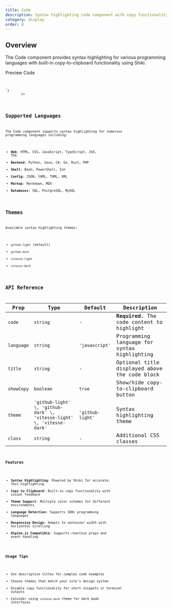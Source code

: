 ```yaml
---
title: Code
description: Syntax highlighting code component with copy functionality
category: display
order: 8
---
```



## Overview

The Code component provides syntax highlighting for various programming languages with built-in copy-to-clipboard functionality using Shiki.

<Tabs defaultValue="preview" class="h-auto">
    <TabsList variant="pills" slot="list">
        <TabsTrigger value="preview" variant="pills">
            Preview
        </TabsTrigger>
        <TabsTrigger value="code" variant="pills">
            Code
        </TabsTrigger>
    </TabsList>
    <TabsContent
        value="preview"
        preview
        class="space-y-4 justify-center items-center"
    >
        <Code
            title="JavaScript Example"
            language="javascript"
            code={`function greet(name) {
    console.log(\`Hello, \${name}!\`);
    return \`Welcome, \${name}\`;
}
const user = 'World';
greet(user);`}
        />
    </TabsContent>
    <TabsContent value="code">
        <Code
            language="astro"
            code={`---
---
 <Code
    title="JavaScript Example"
    language="javascript"
    code={\`function greet(name) {
    console.log(\`Hello, \${name}!\`);
    return \`Welcome, \${name}\`;
}
const user = 'World';
greet(user);\`}/>
`}
        />
    </TabsContent>
</Tabs>

## Supported Languages

The Code component supports syntax highlighting for numerous programming languages including:

- **Web**: HTML, CSS, JavaScript, TypeScript, JSX, TSX
- **Backend**: Python, Java, C#, Go, Rust, PHP
- **Shell**: Bash, PowerShell, Zsh
- **Config**: JSON, YAML, TOML, XML
- **Markup**: Markdown, MDX
- **Databases**: SQL, PostgreSQL, MySQL

## Themes

Available syntax highlighting themes:

- `github-light` (default)
- `github-dark`
- `vitesse-light`
- `vitesse-dark`

## API Reference

| Prop       | Type                                                                   | Default          | Description                                   |
| ---------- | ---------------------------------------------------------------------- | ---------------- | --------------------------------------------- |
| `code`     | `string`                                                               | -                | **Required.** The code content to highlight   |
| `language` | `string`                                                               | `'javascript'`   | Programming language for syntax highlighting  |
| `title`    | `string`                                                               | -                | Optional title displayed above the code block |
| `showCopy` | `boolean`                                                              | `true`           | Show/hide copy-to-clipboard button            |
| `theme`    | `'github-light' \, 'github-dark' \, 'vitesse-light' \, 'vitesse-dark'` | `'github-light'` | Syntax highlighting theme                     |
| `class`    | `string`                                                               | -                | Additional CSS classes                        |

### Features

- **Syntax Highlighting**: Powered by Shiki for accurate, fast highlighting
- **Copy to Clipboard**: Built-in copy functionality with visual feedback
- **Theme Support**: Multiple color schemes for different environments
- **Language Detection**: Supports 100+ programming languages
- **Responsive Design**: Adapts to container width with horizontal scrolling
- **Alpine.js Compatible**: Supports reactive props and event handling

### Usage Tips

- Use descriptive titles for complex code examples
- Choose themes that match your site's design system
- Disable copy functionality for short snippets or terminal outputs
- Consider using `vitesse-dark` theme for dark mode interfaces
